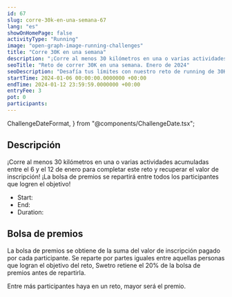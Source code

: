 ```yaml
---
id: 67
slug: corre-30k-en-una-semana-67
lang: "es"
showOnHomePage: false
activityType: "Running"
image: "open-graph-image-running-challenges"
title: "Corre 30K en una semana"
description: "¡Corre al menos 30 kilómetros en una o varias actividades acumuladas entre el 6 y el 12 de enero para completar este reto y recuperar el valor de inscripción! ¡La bolsa de premios se repartirá entre todos los participantes que logren el objetivo!"
seoTitle: "Reto de correr 30K en una semana. Enero de 2024"
seoDescription: "Desafía tus límites con nuestro reto de running de 30K. Del 6 al 12 de enero, corre a tu propio ritmo. ¡Ideal para corredores intermedios de cualquier ciudad! Regístrate y supera tus marcas."
startTime: 2024-01-06 00:00:00.0000000 +00:00
endTime: 2024-01-12 23:59:59.0000000 +00:00
entryFee: 3
pot: 0
participants:
---
```


  ChallengeDateFormat,
} from "@components/ChallengeDate.tsx";

## Descripción

¡Corre al menos 30 kilómetros en una o varias actividades acumuladas entre el 6 y el 12 de enero para completar este reto y recuperar el valor de inscripción! ¡La bolsa de premios se repartirá entre todos los participantes que logren el objetivo!

- Start: <ChallengeDate date={frontmatter.startTime} lang={frontmatter.lang} dateFormat={ChallengeDateFormat.Long} client:load />
- End: <ChallengeDate date={frontmatter.endTime} lang={frontmatter.lang} dateFormat={ChallengeDateFormat.Long} client:load />
- Duration: <ChallengeDuration startTime={frontmatter.startTime} endTime={frontmatter.endTime} lang={frontmatter.lang} client:load />

## Bolsa de premios

La bolsa de premios se obtiene de la suma del valor de inscripción pagado por cada participante. Se reparte por partes iguales entre aquellas personas que logran el objetivo del reto, Swetro retiene el 20% de la bolsa de premios antes de repartirla.

Entre más participantes haya en un reto, mayor será el premio.
